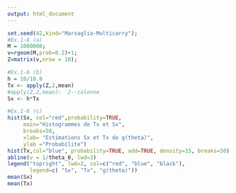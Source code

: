 ```yaml
---
output: html_document
---
```

```r
set.seed(42,kind="Marsaglia-Multicarry");
#Ex.1-6 (a)
M = 1000000;
v=rgeom(M,prob=0.2)+1;
Z=matrix(v,nrow = 10);
```

```r
#Ex.1-6 (b)
h = 10/10.8
Tx <- apply(Z,2,mean)
#apply(Z,2,mean):  2--colonne
Sx <- h*Tx
```

```r
#Ex.1-6 (c)
hist(Sx, col="red",probability=TRUE,
     main="Histogrammes de Tx et Sx",
     breaks=50,
     xlab= "Estimations Sx et Tx de g(theta)",
     ylab ="Probabilite")
hist(Tx,col="blue", probability=TRUE, add=TRUE, density=15, breaks=50)
abline(v = 1/theta_0, lwd=3)
legend("topright", lwd=2, col=c("red", "blue", "black"),
       legend=c( "Sx", "Tx", "g(theta)"))
mean(Sx)
mean(Tx)
```